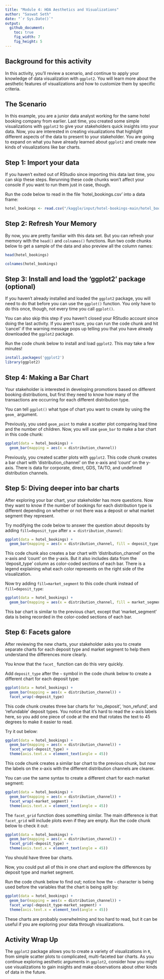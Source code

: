 ```yaml
---
title: "Module 4: HOA Aesthetics and Visualizations"
author: "Saswat Seth"
date: "`r Sys.Date()`"
output: 
  github_document:
    toc: true
    fig_width: 7
    fig_height: 5
---
```


 

## Background for this activity

In this activity, you’ll review a scenario, and continue to apply your knowledge of data visualization with `ggplot2`. You will learn more about the aesthetic features of visualizations and how to customize them by specific criteria.

## The Scenario

In this example, you are a junior data analyst working for the same hotel booking company from earlier. Last time, you created some simple visualizations with `ggplot2` to give your stakeholders quick insights into your data. Now, you are interested in creating visualizations that highlight different aspects of the data to present to your stakeholder. You are going to expand on what you have already learned about `ggplot2` and create new kinds of visualizations like bar charts.

## Step 1: Import your data

If you haven't exited out of RStudio since importing this data last time, you can skip these steps. Rerunning these code chunks won't affect your console if you want to run them just in case, though.

Run the code below to read in the file 'hotel_bookings.csv' into a data frame:

```r
hotel_bookings <- read.csv("/kaggle/input/hotel-bookings-main/hotel_bookings.csv")
```

## Step 2: Refresh Your Memory

By now, you are pretty familiar with this data set. But you can refresh your memory with the `head()` and `colnames()` functions. Run two code chunks below to get a sample of the data and also preview all the column names:

```r
head(hotel_bookings)
```

```r
colnames(hotel_bookings)
```

## Step 3: Install and load the 'ggplot2' package (optional)

If you haven't already installed and loaded the `ggplot2` package, you will need to do that before you can use the `ggplot()` function. You only have to do this once, though, not every time you call `ggplot()`.

You can also skip this step if you haven't closed your RStudio account since doing the last activity. If you aren't sure, you can run the code chunk and hit 'cancel' if the warning message pops up telling you that you have already downloaded the `ggplot2` package.

Run the code chunk below to install and load `ggplot2`. This may take a few minutes!

```r
install.packages('ggplot2')
library(ggplot2)
```

## Step 4: Making a Bar Chart

Your stakeholder is interested in developing promotions based on different booking distributions, but first they need to know how many of the transactions are occurring for each different distribution type.

You can tell `ggplot()` what type of chart you want to create by using the `geom_` argument.

Previously, you used `geom_point` to make a scatter plot comparing lead time and the number of children. Now, you will use `geom_bar` to make a bar chart in this code chunk:

```r
ggplot(data = hotel_bookings) +
  geom_bar(mapping = aes(x = distribution_channel))
```

Previously, you created scatter plots with `ggplot2`. This code chunk creates a bar chart with 'distribution_channel' on the x-axis and 'count' on the y-axis. There is data for corporate, direct, GDS, TA/TO, and undefined distribution channels.

## Step 5: Diving deeper into bar charts

After exploring your bar chart, your stakeholder has more questions. Now they want to know if the number of bookings for each distribution type is different depending on whether or not there was a deposit or what market segment they represent.

Try modifying the code below to answer the question about deposits by adding `fill=deposit_type` after `x = distribution_channel`:

```r
ggplot(data = hotel_bookings) +
  geom_bar(mapping = aes(x = distribution_channel, fill = deposit_type))
```

This code chunk also creates a bar chart with 'distribution_channel' on the x-axis and 'count' on the y-axis. But it also includes data from the 'deposit_type' column as color-coded sections of each bar. There is a legend explaining what each color represents on the right side of the visualization.

Now try adding `fill=market_segment` to this code chunk instead of `fill=deposit_type`:

```r
ggplot(data = hotel_bookings) +
  geom_bar(mapping = aes(x = distribution_channel, fill = market_segment))
```

This bar chart is similar to the previous chart, except that 'market_segment' data is being recorded in the color-coded sections of each bar.

## Step 6: Facets galore

After reviewing the new charts, your stakeholder asks you to create separate charts for each deposit type and market segment to help them understand the differences more clearly.

You know that the `facet_` function can do this very quickly.

Add `deposit_type` after the `~` symbol in the code chunk below to create a different chart for each deposit type:

```r
ggplot(data = hotel_bookings) +
  geom_bar(mapping = aes(x = distribution_channel)) +
  facet_wrap(~deposit_type)
```

This code chunk creates three bar charts for 'no_deposit', 'non_refund', and 'refundable' deposit types. You notice that it's hard to read the x-axis labels here, so you add one piece of code at the end that rotates the text to 45 degrees to make it easier to read.

Try it out below:

```r
ggplot(data = hotel_bookings) +
  geom_bar(mapping = aes(x = distribution_channel)) +
  facet_wrap(~deposit_type) +
  theme(axis.text.x = element_text(angle = 45))
```

This code chunk creates a similar bar chart to the previous chunk, but now the labels on the x-axis with the different distribution channels are clearer.

You can use the same syntax to create a different chart for each market segment:

```r
ggplot(data = hotel_bookings) +
  geom_bar(mapping = aes(x = distribution_channel)) +
  facet_wrap(~market_segment) +
  theme(axis.text.x = element_text(angle = 45))
```

The `facet_grid` function does something similar. The main difference is that `facet_grid` will include plots even if they are empty. Run the code chunk below to check it out:

```r
ggplot(data = hotel_bookings) +
  geom_bar(mapping = aes(x = distribution_channel)) +
  facet_grid(~deposit_type) +
  theme(axis.text.x = element_text(angle = 45))
```

You should have three bar charts.

Now, you could put all of this in one chart and explore the differences by deposit type and market segment.

Run the code chunk below to find out; notice how the `~` character is being used before the variables that the chart is being split by:

```r
ggplot(data = hotel_bookings) +
  geom_bar(mapping = aes(x = distribution_channel)) +
  facet_wrap(~deposit_type~market_segment) +
  theme(axis.text.x = element_text(angle = 45))
```

These charts are probably overwhelming and too hard to read, but it can be useful if you are exploring your data through visualizations.

## Activity Wrap Up

The `ggplot2` package allows you to create a variety of visualizations in `R`, from simple scatter plots to complicated, multi-faceted bar charts. As you continue exploring aesthetic arguments in `ggplot2`, consider how you might use visualizations to gain insights and make observations about other kinds of data in the future.

